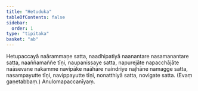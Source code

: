 ```yaml
---
title: "Hetuduka"
tableOfContents: false
sidebar:
  order: 1
type: "tipitaka"
basket: "ab"
---
```



<DynamicBreadcrumb />

<Division number="74">

<Paragraph number="1650">
Hetupaccayā naārammaṇe satta, naadhipatiyā naanantare nasamanantare satta, naaññamaññe tīṇi, naupanissaye satta, napurejāte napacchājāte naāsevane nakamme navipāke naāhāre naindriye najhāne namagge satta, nasampayutte tīṇi, navippayutte tīṇi, nonatthiyā satta, novigate satta. (Evaṃ gaṇetabbaṃ.)

</Paragraph>
</Division>

<Paragraph number="1651" type="center">
Anulomapaccanīyaṃ.
</Paragraph>
